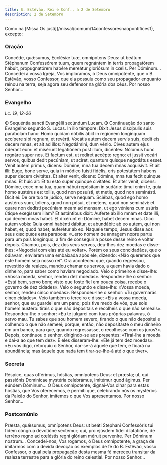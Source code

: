 ```yaml
---
title: S. Estêvão, Rei e Conf., a 2 de Setembro
description: 2 de Setembro
---
```


<aside>
  Como na [Missa Os justi](/missal/comum/14confessoresnaopontifices1), excepto:
</aside>


<LinkCard
  href="/missal/comum/14confessoresnaopontifices1"
  title="Confessores não Pontífices - Missa Os justi"
/>

### Oração

<div class="side-by-side not-content">
  <span>
    Concéde, quǽsumus, Ecclésiæ tuæ, omnípotens Deus: ut beátum Stéphanum
    Confessórem tuum, quem regnántem in terris propagatórem hábuit,
    propugnatórem habére mereátur gloriósum in cœlis. Per Dóminum...
  </span>
  <span>
    Concedei à vossa Igreja, Vos imploramos, ó Deus omnipotente, que o B.
    Estêvão, vosso Confessor, que ela possuiu como seu propagador enquanto
    reinou na terra, seja agora seu defensor na glória dos céus. Por nosso
    Senhor...
  </span>
</div>

### Evangelho

<em>Lc. 19, 12-26</em>

<div class="side-by-side not-content">
  <span>
    <span class="cross text-red-500">✠</span> Sequéntia sancti Evangélii
    secúndum Lucam.
  </span>
  <span>
    <span class="cross text-red-500">✠</span> Continuação do santo Evangelho
    segundo S. Lucas.
  </span>
  <span>
    In illo témpore: Dixit Jesus discípulis suis parábolam hanc: Homo quidam
    nóbilis ábiit in regionem longínquam accípere sibi regnum, et revérti.
    Vocátis autem decem servis suis, dedit eis decem mnas, et ait ad illos:
    Negotiámini, dum vénio. Cives autem ejus óderant eum: et misérunt legatiónem
    post illum, dicéntes: Nólumus hunc regnáre super nos. Et factum est, ut
    redíret accépto regno: et jussit vocári servos, quibus dedit pecúniam, ut
    sciret, quantum quisque negotiátus esset. Venit autem primus, dicens:
    Dómine, mna tua decem mnas acquisívit. Et ait illi: Euge, bone serve, quia
    in módico fuísti fidélis, eris potestátem habens super decem civitátes. Et
    alter venit, dicens: Dómine, mna tua fecit quinque mnas. Et huic ait: Et tu
    esto super quinque civitátes. Et alter venit, dicens: Dómine, ecce mna tua,
    quam hábui repósitam in sudário: tímui enim te, quia homo austérus es:
    tollis, quod non posuísti, et metis, quod non seminásti. Dicit ei: De ore
    tuo te júdico, serve nequam. Sciébas, quod ego homo austérus sum, tollens,
    quod non pósui, et metens, quod non seminávi: et quare non dedísti pecúniam
    meam ad mensam, ut ego véniens cum usúris útique exegíssem illam? Et
    astántibus dixit: Auferte ab illo mnam et date illi, qui decem mnas habet.
    Et dixérunt ei: Dómine, habet decem mnas. Dico autem vobis: Quia omni
    habénti dábitur, et abundábit: ab eo autem, qui non habet, et, quod habet,
    auferétur ab eo.
  </span>
  <span>
    Naquele tempo, Jesus disse aos seus discípulos esta parábola: «Certo homem
    de linhagem nobre partiu para um país longínquo, a fim de conseguir a posse
    desse reino e voltar depois. Chamou, pois, dez dos seus servos, deu-lhes dez
    moedas e disse-lhes: «Negociai com elas até eu voltar». Porém os seus
    concidadãos, que o odiavam, enviaram uma embaixada após ele, dizendo: «Não
    queremos que este homem seja nosso rei”. Ora aconteceu que, quando
    regressou, revestido da realeza, mandou chamar os servos, a quem havia dado
    o dinheiro, para saber como haviam negociado. Veio o primeiro e disse-lhe:
    «Vossa moeda, senhor, rendeu dez moedas». Respondeu-lhe o senhor: «Está bem,
    servo bom; visto que foste fiel em pouca coisa, recebe o governo de dez
    cidades». Veio o segundo e disse-lhe: «Vossa moeda, senhor, rendeu cinco
    moedas». Respondeu-lhe o senhor: «Tu governarás cinco cidades». Veio também
    o terceiro e disse: «Eis a vossa moeda, senhor, que eu guardei em um pano;
    pois tive medo de vós, que sois homem austero: tirais o que não depositais e
    recolheis o que não semeais». Respondeu-lhe o senhor: «Eu te julgarei com
    tuas próprias palavras, ó servo mau. Tu sabes que sou homem severo, tirando
    o que não depositei e colhendo o que não semeei; porque, então, não
    depositaste o meu dinheiro em um banco, para que, quando regressasse, o
    recolhesse com os juros?». Depois, continuou o senhor, dirigindo-se aos
    presentes: «Tirai-lhe a moeda e dai-a ao que tem dez». E eles disseram-lhe:
    «Ele já tem dez moedas». «Eu vos digo, retorquiu o Senhor, dar-se-á àquele
    que tem, e ficará na abundância; mas àquele que nada tem tirar-se-lhe-á até
    o que tiver».
  </span>
</div>

### Secreta

<div class="side-by-side not-content">
  <span>
    Réspice, quas offérimus, hóstias, omnípotens Deus: et præsta; ut, qui
    passiónis Dominicae mystéria celebrámus, imitémur quod ágimus. Per eúndem
    Dóminum...
  </span>
  <span>
    Ó Deus omnipotente, dignai-Vos olhar para estas hóstias, que Vos oferecemos,
    e permiti que, celebrando nós os mystérios da Paixão do Senhor, imitemos o
    que Vos apresentamos. Por nosso Senhor...
  </span>
</div>

### Postcomúnio

<div class="side-by-side not-content">
  <span>
    Præsta, quǽsumus, omnípotens Deus: ut beáti Stephani Confessóris tui fidem
    cóngrua devotióne sectémur; qui, pro ejúsdem fídei dilatatióne, de terréno
    regno ad cœléstis regni glóriam méruit perveníre. Per Dóminum nostrum...
  </span>
  <span>
    Concedei-nos, Vos rogamos, ó Deus omnipotente, a graça de imitarmos com a
    devida devoção os exemplos de fé do B. Estêvão, vosso Confessor, o qual pela
    propagação desta mesma fé mereceu transitar da realeza terrestre para a
    glória do reino celestial. Por nosso Senhor...
  </span>
</div>
